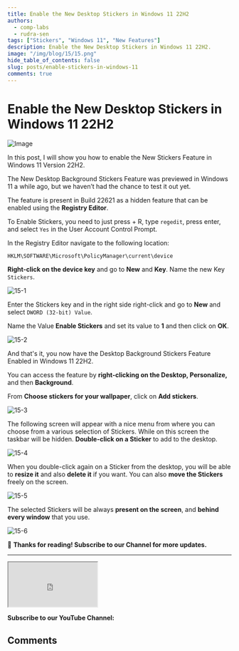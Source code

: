 ```yaml
---
title: Enable the New Desktop Stickers in Windows 11 22H2
authors:
  - comp-labs
  - rudra-sen
tags: ["Stickers", "Windows 11", "New Features"]
description: Enable the New Desktop Stickers in Windows 11 22H2.
image: "/img/blog/15/15.png"
hide_table_of_contents: false
slug: posts/enable-stickers-in-windows-11
comments: true
---
```


# Enable the New Desktop Stickers in Windows 11 22H2

![Image](/img/blog/15/15.png)

In this post, I will show you how to enable the New Stickers Feature in Windows 11 Version 22H2.

The New Desktop Background Stickers Feature was previewed in Windows 11 a while ago, but we haven’t had the chance to test it out yet.

The feature is present in Build 22621 as a hidden feature that can be enabled using the **Registry Editor**.

To Enable Stickers, you need to just press <kbd><i class="fa-brands fa-windows"></i></kbd> + R, type `regedit`, press enter, and select `Yes` in the User Account Control Prompt.

In the Registry Editor navigate to the following location:

```
HKLM\SOFTWARE\Microsoft\PolicyManager\current\device
```

**Right-click on the device key** and go to **New** and **Key**. Name the new Key `Stickers`.

![15-1](/img/blog/15/15-1.png)

Enter the Stickers key and in the right side right-click and go to **New** and select `DWORD (32-bit) Value`.

Name the Value **Enable Stickers** and set its value to **1** and then click on **OK**.

![15-2](/img/blog/15/15-2.png)

And that's it, you now have the Desktop Background Stickers Feature Enabled in Windows 11 22H2.

You can access the feature by **right-clicking on the Desktop, Personalize,** and then **Background**.

From **Choose stickers for your wallpaper**, click on **Add stickers**.

![15-3](/img/blog/15/15-3.png)

The following screen will appear with a nice menu from where you can choose from a various selection of Stickers. While on this screen the taskbar will be hidden. **Double-click on a Sticker** to add to the desktop.

![15-4](/img/blog/15/15-4.png)

When you double-click again on a Sticker from the desktop, you will be able to **resize it** and also **delete it** if you want. You can also **move the Stickers** freely on the screen.

![15-5](/img/blog/15/15-5.png)

The selected Stickers will be always **present on the screen**, and **behind every window** that you use.

![15-6](/img/blog/15/15-6.png)

🎉 **Thanks for reading! Subscribe to our Channel for more updates.**

---

<iframe
  src="https://cdn.complabs.in/html/sharebtn/index.html"
  title="Share Button"
  height="100"
  width="200"
></iframe>

**Subscribe to our YouTube Channel:**

<YTSubscribe />

## Comments

<Giscus
  id="comments"
  repo="Comp-Labs/comp-labs-website"
  repoId="R_kgDOGaLmeA"
  category="General"
  categoryId="DIC_kwDOGaLmeM4CBAA6"
  mapping="title"
  term="Comments"
  reactionsEnabled="1"
  emitMetadata="0"
  inputPosition="top"
  theme="preferred_color_scheme"
  lang="en"
  loading="lazy"
/>
